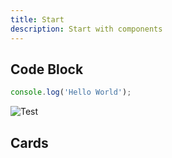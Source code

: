 ```yaml
---
title: Start
description: Start with components
---
```


## Code Block

```js
console.log('Hello World');
```

![Test](./images/assistant-verify-patient-weight.png)

<Badge text="Test" />

<Note text="This is a note" />

## Cards

<Cards>
  <Card title="Learn more about Next.js" href="https://nextjs.org/docs" />
  <Card title="Learn more about Fumadocs" href="https://fumadocs.vercel.app" />
</Cards>

